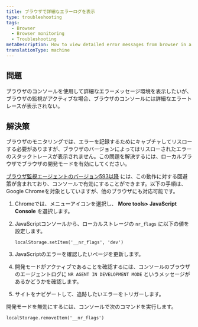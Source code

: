 ```yaml
---
title: ブラウザで詳細なエラーログを表示
type: troubleshooting
tags:
  - Browser
  - Browser monitoring
  - Troubleshooting
metaDescription: How to view detailed error messages from browser in a Google Chrome console or other browsers.
translationType: machine
---
```


## 問題

ブラウザのコンソールを使用して詳細なエラーメッセージ環境を表示したいが、ブラウザの監視がアクティブな場合、ブラウザのコンソールには詳細なエラートレースが表示されない。

## 解決策

ブラウザのモニタリングでは、エラーを記録するためにキャプチャしてリスローする必要がありますが、ブラウザのバージョンによってはリスローされたエラーのスタックトレースが表示されません。この問題を解決するには、ローカルブラウザでブラウザの開発モードを有効にしてください。

[ブラウザ監視エージェントのバージョン593以降](/docs/release-notes/new-relic-browser-release-notes/browser-agent-release-notes) には、この動作に対する回避策が含まれており、コンソールで有効にすることができます。以下の手順は、Google Chromeを対象としていますが、他のブラウザにも対応可能です。

1. Chromeでは、メニューアイコンを選択し、 **More tools> JavaScript Console** を選択します。

2. JavaScriptコンソールから、ローカルストレージの `nr_flags` に以下の値を設定します。

   ```
   localStorage.setItem('__nr_flags', 'dev')
   ```

3. JavaScriptのエラーを確認したいページを更新します。

4. 開発モードがアクティブであることを確認するには、コンソールのブラウザのエージェントログに `NR AGENT IN DEVELOPMENT MODE` というメッセージがあるかどうかを確認します。

5. サイトをナビゲートして、追跡したいエラーをトリガーします。

開発モードを無効にするには、コンソールで次のコマンドを実行します。

```
localStorage.removeItem('__nr_flags')
```